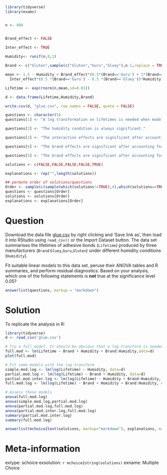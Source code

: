 ```r
library(tidyverse)
library(exams)


n <- 400


Brand_effect <- FALSE
 
Inter_effect <- TRUE

Humidity<- runif(n,0,1)

Brand <- c("Gluten",sample(c("Gluten","Guru","Gluey"),n-1,replace = TRUE))

mean <- 1.5 - Humidity + Brand_effect*(0.5*(Brand=='Guru') + 1*(Brand=='Gluey')) + 
  Inter_effect*(0.5 *(Brand=='Guru') - 0.5 *(Brand=='Gluey'))*Humidity 

Lifetime <- exp(rnorm(n,mean,sd=0.01))

d <- data.frame(Lifetime,Humidity,Brand)

write.csv(d, "glue.csv", row.names = FALSE, quote = FALSE)

questions <- character(5)
questions[1] <- "A log transformation on lifetimes is needed when modelling."

questions[2] <- "The humidity condition is always significant."

questions[3] <- "The interaction effects are significant after accounting for the brand effects and the humidity."

questions[4] <- "The brand effects are significant after accounting for the humidity condition."

questions[5] <- "The brand effects are significant after accounting for both the humidity conditions and the interaction effects."

solutions <- c(FALSE,FALSE,FALSE,FALSE,TRUE)

explanations <- rep("",length(solutions))

## permute order of solutions/questions
Order <- sample(c(sample(which(solutions!=TRUE),4),which(solutions==TRUE)))
questions <- questions[Order]
solutions <- solutions[Order]
explanations <- explanations[Order]  
```    

Question
========

Download the data file [glue.csv](glue.csv) by right clicking and 'Save link as', then load it into RStudio using `read_csv()` or the Import Dataset button. The data set summarises the lifetimes of adhesive bonds (`Lifetime`) produced by three manufacturers (`Brand`:`Gluey`,`Guru`,`Gluten`) under different humidity conditions (`Humidity`). 

Fit suitable linear models to this data set, peruse their ANOVA tables and R summaries, and perform residual diagnostics. Based on your analysis, which one of the following statements is **not** true at the significance level 0.05?

```r
answerlist(questions, markup = "markdown")
```

Solution
========

To replicate the analysis in R:

```r
library(tidyverse)
d <- read_csv('glue.csv')

# Try a full model. It should be obvious that a log transform is needed
full.mod <- lm(Lifetime ~ Brand + Humidity + Brand:Humidity,data=d)
plot(full.mod)

# Fit some models with the log transform
simple.mod.log <- lm(log(Lifetime) ~ Humidity, data=d)
partial.mod.log <- lm(log(Lifetime) ~ Brand + Humidity, data=d)
partial.mod.inter.log <- lm(log(Lifetime) ~ Humidity + Brand:Humidity, data=d)
full.mod.log <- lm(log(Lifetime) ~ Brand + Humidity + Brand:Humidity, data=d)

# Assess these models
anova(full.mod.log)
anova(simple.mod.log,partial.mod.log)
anova(partial.mod.log,full.mod.log)
anova(partial.mod.inter.log,full.mod.log)
summary(partial.mod.inter.log)
summary(full.mod.log)
```

```r
answerlist(mchoice2text(solutions, markup="markdown"), explanations, markup = "markdown")
```

Meta-information
================
extype: schoice
exsolution: `r mchoice2string(solutions)`
exname: Multiple Choice